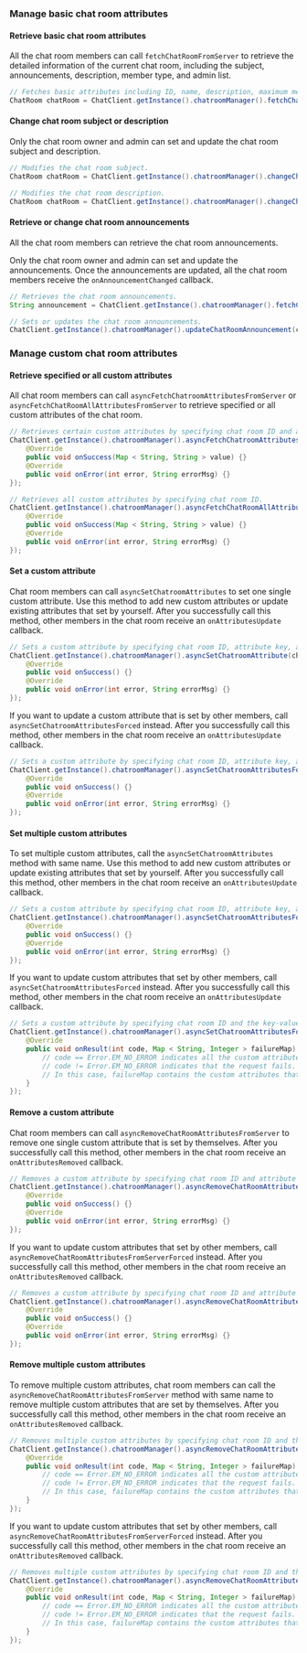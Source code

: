 <PlatformWrapper platform="android">

### Manage basic chat room attributes

#### Retrieve basic chat room attributes
All the chat room members can call `fetchChatRoomFromServer` to retrieve the detailed information of the current chat room, including the subject, announcements, description, member type, and admin list.

```java
// Fetches basic attributes including ID, name, description, maximum members, owners, roles, and whether all members are muted.
ChatRoom chatRoom = ChatClient.getInstance().chatroomManager().fetchChatRoomFromServer(chatRoomId);
```

#### Change chat room subject or description
Only the chat room owner and admin can set and update the chat room subject and description.

```java
// Modifies the chat room subject.
ChatRoom chatRoom = ChatClient.getInstance().chatroomManager().changeChatRoomSubject(chatRoomId, newSubject);

// Modifies the chat room description.
ChatRoom chatRoom = ChatClient.getInstance().chatroomManager().changeChatroomDescription(chatRoomId, newDescription);
```

#### Retrieve or change chat room announcements
All the chat room members can retrieve the chat room announcements.

Only the chat room owner and admin can set and update the announcements. Once the announcements are updated, all the chat room members receive the `onAnnouncementChanged` callback.

```java
// Retrieves the chat room announcements.
String announcement = ChatClient.getInstance().chatroomManager().fetchChatRoomAnnouncement(chatRoomId);

// Sets or updates the chat room announcements.
ChatClient.getInstance().chatroomManager().updateChatRoomAnnouncement(chatRoomId, announcement);
```

### Manage custom chat room attributes

#### Retrieve specified or all custom attributes
All chat room members can call `asyncFetchChatroomAttributesFromServer` or `asyncFetchChatRoomAllAttributesFromServer` to retrieve specified or all custom attributes of the chat room.

```java
// Retrieves certain custom attributes by specifying chat room ID and attribute keys.
ChatClient.getInstance().chatroomManager().asyncFetchChatroomAttributesFromServer(chatRoomId, keyList, new ValueCallBack < Map < String, String >> () {
    @Override
    public void onSuccess(Map < String, String > value) {}
    @Override
    public void onError(int error, String errorMsg) {}
});

// Retrieves all custom attributes by specifying chat room ID.
ChatClient.getInstance().chatroomManager().asyncFetchChatRoomAllAttributesFromServer(chatRoomId, new ValueCallBack < Map < String, String >> () {
    @Override
    public void onSuccess(Map < String, String > value) {}
    @Override
    public void onError(int error, String errorMsg) {}
});
```


#### Set a custom attribute
Chat room members can call `asyncSetChatroomAttributes` to set one single custom attribute. Use this method to add new custom attributes or update existing attributes that set by yourself. After you successfully call this method, other members in the chat room receive an `onAttributesUpdate` callback.

```java
// Sets a custom attribute by specifying chat room ID, attribute key, and attribute value.
ChatClient.getInstance().chatroomManager().asyncSetChatroomAttribute(chatRoomId, attributeKey, attributeValue, false, new CallBack() {
    @Override
    public void onSuccess() {}
    @Override
    public void onError(int error, String errorMsg) {}
});
```

If you want to update a custom attribute that is set by other members, call `asyncSetChatroomAttributesForced` instead. After you successfully call this method, other members in the chat room receive an `onAttributesUpdate` callback.

```java
// Sets a custom attribute by specifying chat room ID, attribute key, and attribute value.
ChatClient.getInstance().chatroomManager().asyncSetChatroomAttributesForced(chatRoomId, attributeKey, attributeValue, false, new CallBack() {
    @Override
    public void onSuccess() {}
    @Override
    public void onError(int error, String errorMsg) {}
});
```


#### Set multiple custom attributes
To set multiple custom attributes, call the `asyncSetChatroomAttributes` method with same name. Use this method to add new custom attributes or update existing attributes that set by yourself. After you successfully call this method, other members in the chat room receive an `onAttributesUpdate` callback.

```java
// Sets a custom attribute by specifying chat room ID, attribute key, and attribute value.
ChatClient.getInstance().chatroomManager().asyncSetChatroomAttributesForced(chatRoomId, attributeKey, attributeValue, false, new CallBack() {
    @Override
    public void onSuccess() {}
    @Override
    public void onError(int error, String errorMsg) {}
});
```

If you want to update custom attributes that set by other members, call `asyncSetChatroomAttributesForced` instead. After you successfully call this method, other members in the chat room receive an `onAttributesUpdate` callback.

```java
// Sets a custom attribute by specifying chat room ID and the key-value maps of the attributes.
ChatClient.getInstance().chatroomManager().asyncSetChatroomAttributesForced(chatRoomId, map, false, new ResultCallBack < Map < String, Integer >> () {
    @Override
    public void onResult(int code, Map < String, Integer > failureMap) {
        // code == Error.EM_NO_ERROR indicates all the custom attributes are set successfully. In this case, failureMap is an empty map.
        // code != Error.EM_NO_ERROR indicates that the request fails. For error reasons please refer to the Error class.
        // In this case, failureMap contains the custom attributes that are not set successfully, and value represents the error code.
    }
});
```


#### Remove a custom attribute
Chat room members can call `asyncRemoveChatRoomAttributesFromServer` to remove one single custom attribute that is set by themselves. After you successfully call this method, other members in the chat room receive an `onAttributesRemoved` callback.

```java
// Removes a custom attribute by specifying chat room ID and attribute key.
ChatClient.getInstance().chatroomManager().asyncRemoveChatRoomAttributeFromServer(chatRoomId, attributeKey, new CallBack() {
    @Override
    public void onSuccess() {}
    @Override
    public void onError(int error, String errorMsg) {}
});
```

If you want to update custom attributes that set by other members, call `asyncRemoveChatRoomAttributesFromServerForced` instead. After you successfully call this method, other members in the chat room receive an `onAttributesRemoved` callback.

```java
// Removes a custom attribute by specifying chat room ID and attribute key.
ChatClient.getInstance().chatroomManager().asyncRemoveChatRoomAttributeFromServerForced(chatRoomId, attributeKey, new CallBack() {
    @Override
    public void onSuccess() {}
    @Override
    public void onError(int error, String errorMsg) {}
});
```

#### Remove multiple custom attributes
To remove multiple custom attributes, chat room members can call the `asyncRemoveChatRoomAttributesFromServer` method with same name to remove multiple custom attributes that are set by themselves. After you successfully call this method, other members in the chat room receive an `onAttributesRemoved` callback.

```java
// Removes multiple custom attributes by specifying chat room ID and the attribute key list.
ChatClient.getInstance().chatroomManager().asyncRemoveChatRoomAttributesFromServer(chatRoomId, keyList, new ResultCallBack < Map < String, Integer >> () {
    @Override
    public void onResult(int code, Map < String, Integer > failureMap) {
        // code == Error.EM_NO_ERROR indicates all the custom attributes are removed successfully. In this case, failureMap is an empty map.
        // code != Error.EM_NO_ERROR indicates that the request fails. For error reasons please refer to the Error class.
        // In this case, failureMap contains the custom attributes that are not removed successfully, and value represents the error code.
    }
});
```

If you want to update custom attributes that set by other members, call `asyncRemoveChatRoomAttributesFromServerForced` instead. After you successfully call this method, other members in the chat room receive an `onAttributesRemoved` callback.

```java
// Removes multiple custom attributes by specifying chat room ID and the attribute key list.
ChatClient.getInstance().chatroomManager().asyncRemoveChatRoomAttributesFromServerForced(chatRoomId, keyList, new ResultCallBack < Map < String, Integer >> () {
    @Override
    public void onResult(int code, Map < String, Integer > failureMap) {
        // code == Error.EM_NO_ERROR indicates all the custom attributes are removed successfully. In this case, failureMap is an empty map.
        // code != Error.EM_NO_ERROR indicates that the request fails. For error reasons please refer to the Error class.
        // In this case, failureMap contains the custom attributes that are not removed successfully, and value represents the error code.
    }
});
```

</PlatformWrapper>